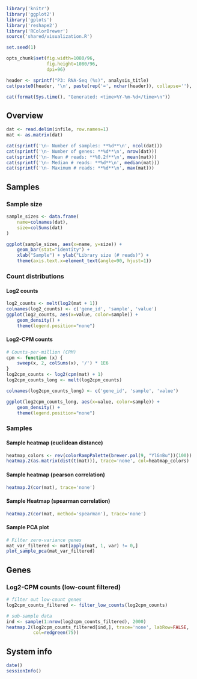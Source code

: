 <!--
TODO:
1. Allow output verbosity to be controlled from P3 settings
2. Create a wrapper R script which can be run from snakemake, sets relevant
   variables and knits the report.
3. Add support for coloring samples by a specified field.
-->

```r
library('knitr')
library('ggplot2')
library('gplots')
library('reshape2')
library('RColorBrewer')
source('shared/visualization.R')

set.seed(1)

opts_chunk$set(fig.width=1080/96,
               fig.height=1080/96,
               dpi=96)
```

```r
header <- sprintf("P3: RNA-Seq (%s)", analysis_title)
cat(paste0(header, '\n', paste(rep('=', nchar(header)), collapse=''), '\n\n'))

cat(format(Sys.time(), "Generated: <time>%Y-%m-%d</time>\n"))
```

Overview
--------

```r
dat <- read.delim(infile, row.names=1)
mat <- as.matrix(dat)

cat(sprintf('\n- Number of samples: **%d**\n', ncol(dat)))
cat(sprintf('\n- Number of genes: **%d**\n', nrow(dat)))
cat(sprintf('\n- Mean # reads: **%0.2f**\n', mean(mat)))
cat(sprintf('\n- Median # reads: **%d**\n', median(mat)))
cat(sprintf('\n- Maximum # reads: **%d**\n', max(mat)))
```

Samples
-------

### Sample size

```r
sample_sizes <- data.frame(
    name=colnames(dat),
    size=colSums(dat)
)

ggplot(sample_sizes, aes(x=name, y=size)) + 
    geom_bar(stat="identity") +
    xlab("Sample") + ylab("Library size (# reads)") +
    theme(axis.text.x=element_text(angle=90, hjust=1))
```

### Count distributions

#### Log2 counts

```r
log2_counts <- melt(log2(mat + 1))
colnames(log2_counts) <- c('gene_id', 'sample', 'value')
ggplot(log2_counts, aes(x=value, color=sample)) + 
    geom_density() + 
    theme(legend.position="none")
```

#### Log2-CPM counts

```r
# Counts-per-million (CPM)
cpm <- function (x) {
    sweep(x, 2, colSums(x), '/') * 1E6
}
log2cpm_counts <- log2(cpm(mat) + 1)
log2cpm_counts_long <- melt(log2cpm_counts)

colnames(log2cpm_counts_long) <- c('gene_id', 'sample', 'value')

ggplot(log2cpm_counts_long, aes(x=value, color=sample)) + 
    geom_density() +
    theme(legend.position="none")
```

### Samples

#### Sample heatmap (euclidean distance)

```r
heatmap_colors <- rev(colorRampPalette(brewer.pal(9, "YlGnBu"))(100))
heatmap.2(as.matrix(dist(t(mat))), trace='none', col=heatmap_colors)
```

#### Sample heatmap (pearson correlation)

```r
heatmap.2(cor(mat), trace='none')
```

#### Sample Heatmap (spearman correlation)

```r
heatmap.2(cor(mat, method='spearman'), trace='none')
```

#### Sample PCA plot

```r
# Filter zero-variance genes
mat_var_filtered <- mat[apply(mat, 1, var) != 0,]
plot_sample_pca(mat_var_filtered)
```

Genes
-----

### Log2-CPM counts (low-count filtered)

```r
# filter out low-count genes 
log2cpm_counts_filtered <- filter_low_counts(log2cpm_counts)

# sub-sample data
ind <- sample(1:nrow(log2cpm_counts_filtered), 2000)
heatmap.2(log2cpm_counts_filtered[ind,], trace='none', labRow=FALSE,
          col=redgreen(75))
```

System info
-----------

```r
date()
sessionInfo()
```
